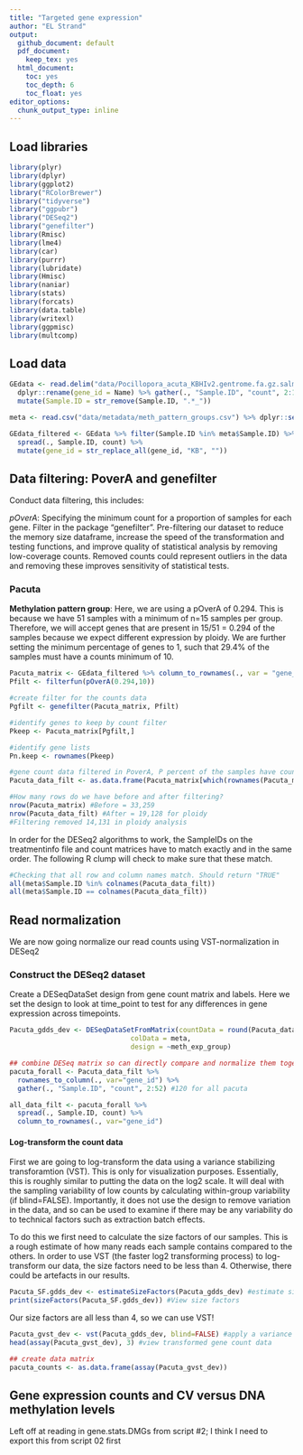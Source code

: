 ```yaml
---
title: "Targeted gene expression"
author: "EL Strand"
output:
  github_document: default
  pdf_document:
    keep_tex: yes
  html_document:
    toc: yes
    toc_depth: 6
    toc_float: yes
editor_options: 
  chunk_output_type: inline
---
```


## Load libraries 

```r
library(plyr)
library(dplyr)
library(ggplot2)
library("RColorBrewer")
library("tidyverse")
library("ggpubr")
library("DESeq2")
library("genefilter")
library(Rmisc)
library(lme4)
library(car)
library(purrr)
library(lubridate)
library(Hmisc)
library(naniar)
library(stats)
library(forcats)
library(data.table)
library(writexl)
library(ggpmisc)
library(multcomp)
```

## Load data 

```r
GEdata <- read.delim("data/Pocillopora_acuta_KBHIv2.gentrome.fa.gz.salmon.numreads.matrix") %>%
  dplyr::rename(gene_id = Name) %>% gather(., "Sample.ID", "count", 2:120) %>%
  mutate(Sample.ID = str_remove(Sample.ID, ".*_")) 

meta <- read.csv("data/metadata/meth_pattern_groups.csv") %>% dplyr::select(-X) 

GEdata_filtered <- GEdata %>% filter(Sample.ID %in% meta$Sample.ID) %>%
  spread(., Sample.ID, count) %>%
  mutate(gene_id = str_replace_all(gene_id, "KB", ""))
```

## Data filtering: PoverA and genefilter

Conduct data filtering, this includes:  

*pOverA*: Specifying the minimum count for a proportion of samples for each gene. Filter in the package "genefilter". Pre-filtering our dataset to reduce the memory size dataframe, increase the speed of the transformation and testing functions, and improve quality of statistical analysis by removing low-coverage counts. Removed counts could represent outliers in the data and removing these improves sensitivity of statistical tests. 

### Pacuta 

**Methylation pattern group**: Here, we are using a pOverA of 0.294. This is because we have 51 samples with a minimum of n=15 samples per group. Therefore, we will accept genes that are present in 15/51 = 0.294 of the samples because we expect different expression by ploidy. We are further setting the minimum percentage of genes to 1, such that 29.4% of the samples must have a counts minimum of 10.  

``` r
Pacuta_matrix <- GEdata_filtered %>% column_to_rownames(., var = "gene_id")
Pfilt <- filterfun(pOverA(0.294,10))

#create filter for the counts data
Pgfilt <- genefilter(Pacuta_matrix, Pfilt)

#identify genes to keep by count filter
Pkeep <- Pacuta_matrix[Pgfilt,]

#identify gene lists
Pn.keep <- rownames(Pkeep)

#gene count data filtered in PoverA, P percent of the samples have counts over A
Pacuta_data_filt <- as.data.frame(Pacuta_matrix[which(rownames(Pacuta_matrix) %in% Pn.keep),])

#How many rows do we have before and after filtering?
nrow(Pacuta_matrix) #Before = 33,259
nrow(Pacuta_data_filt) #After = 19,128 for ploidy 
#Filtering removed 14,131 in ploidy analysis 
```

In order for the DESeq2 algorithms to work, the SampleIDs on the treatmentinfo file and count matrices have to match exactly and in the same order. The following R clump will check to make sure that these match.

```r
#Checking that all row and column names match. Should return "TRUE"
all(meta$Sample.ID %in% colnames(Pacuta_data_filt))
all(meta$Sample.ID == colnames(Pacuta_data_filt)) 
```
## Read normalization
We are now going normalize our read counts using VST-normalization in DESeq2

### Construct the DESeq2 dataset

Create a DESeqDataSet design from gene count matrix and labels. Here we set the design to look at time_point to test for any differences in gene expression across timepoints.

```r
Pacuta_gdds_dev <- DESeqDataSetFromMatrix(countData = round(Pacuta_data_filt),
                              colData = meta,
                              design = ~meth_exp_group)

## combine DESeq matrix so can directly compare and normalize them together 
pacuta_forall <- Pacuta_data_filt %>% 
  rownames_to_column(., var="gene_id") %>%
  gather(., "Sample.ID", "count", 2:52) #120 for all pacuta 

all_data_filt <- pacuta_forall %>% 
  spread(., Sample.ID, count) %>%
  column_to_rownames(., var="gene_id")
```

#### Log-transform the count data

First we are going to log-transform the data using a variance stabilizing transforamtion (VST). This is only for visualization purposes. Essentially, this is roughly similar to putting the data on the log2 scale. It will deal with the sampling variability of low counts by calculating within-group variability (if blind=FALSE). Importantly, it does not use the design to remove variation in the data, and so can be used to examine if there may be any variability do to technical factors such as extraction batch effects.

To do this we first need to calculate the size factors of our samples. This is a rough estimate of how many reads each sample contains compared to the others. In order to use VST (the faster log2 transforming process) to log-transform our data, the size factors need to be less than 4. Otherwise, there could be artefacts in our results.

```r
Pacuta_SF.gdds_dev <- estimateSizeFactors(Pacuta_gdds_dev) #estimate size factors to determine if we can use vst  to transform our data. Size factors should be less than four to use vst
print(sizeFactors(Pacuta_SF.gdds_dev)) #View size factors
```

Our size factors are all less than 4, so we can use VST!

```r
Pacuta_gvst_dev <- vst(Pacuta_gdds_dev, blind=FALSE) #apply a variance stabilizing transforamtion to minimize effects of small counts and normalize wrt library size
head(assay(Pacuta_gvst_dev), 3) #view transformed gene count data

## create data matrix 
pacuta_counts <- as.data.frame(assay(Pacuta_gvst_dev)) 
```

## Gene expression counts and CV versus DNA methylation levels


Left off at reading in gene.stats.DMGs from script #2; I think I need to export this from script 02 first 





















